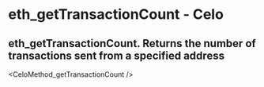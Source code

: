 # eth_getTransactionCount  - Celo

## eth_getTransactionCount. Returns the number of transactions sent from a specified address


<CeloMethod_getTransactionCount />
